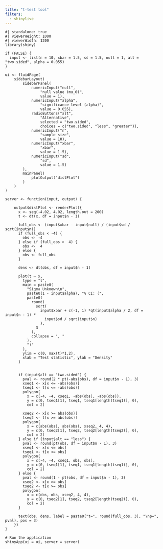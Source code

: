 ```yaml
---
title: "t-test tool"
filters:
  - shinylive
---
```


```shinylive-r
#| standalone: true
#| viewerHeight: 1000
#| viewerWidth: 1200
library(shiny)

if (FALSE) {
  input <- list(n = 10, xbar = 1.5, sd = 1.5, null = 1, alt = "two.sided", alpha = 0.055)
}

ui <- fluidPage(
    sidebarLayout(
        sidebarPanel(
            numericInput("null",
                "null value (mu_0)",
                value = 1),
            numericInput("alpha",
                "significance level (alpha)",
                value = 0.055),
            radioButtons("alt",
                "Alternative",
                selected = "two.sided",
                choices = c("two.sided", "less", "greater")),
            numericInput("n",
                "sample size",
                value = 10),
            numericInput("xbar",
                "xbar",
                value = 1.5),
            numericInput("sd",
                "sd",
                value = 1.5)
        ),
        mainPanel(
            plotOutput("distPlot")
        )
    )
)

server <- function(input, output) {
    
    output$distPlot <- renderPlot({
      x <- seq(-4.02, 4.02, length.out = 200)
      t <- dt(x, df = input$n - 1)

      full_obs <- (input$xbar - input$null) / (input$sd / sqrt(input$n))
      if (full_obs < -4) {
        obs <- -4
      } else if (full_obs >  4) {
        obs <-  4
      } else {
        obs <- full_obs
      }

      dens <- dt(obs, df = input$n - 1)
      
      plot(t ~ x,
        type = "l",
        main = paste0(
          "Sigma Unknown\n",
          paste0(1 - input$alpha), "% CI: (", 
          paste0(
            round(
              sort(
                input$xbar + c(-1, 1) *qt(input$alpha / 2, df = input$n - 1) *
                  input$sd / sqrt(input$n)
                ),
              3
            ),
            collapse = ", "
          ),
          ")"
        ),
        ylim = c(0, max(t)*1.2),
        xlab = "Test statistic", ylab = "Density"
      )
      

      if (input$alt == "two.sided") {
        pval <- round(2 * pt(-abs(obs), df = input$n - 1), 3)
        xseq1 <- x[x <= -abs(obs)]
        tseq1 <- t[x <= -abs(obs)]
        polygon(
          x = c(-4, -4, xseq1, -abs(obs), -abs(obs)),
          y = c(0, tseq1[1], tseq1, tseq1[length(tseq1)], 0),
          col = 2)

        xseq2 <- x[x >= abs(obs)]
        tseq2 <- t[x >= abs(obs)]
        polygon(
          x = c(abs(obs), abs(obs), xseq2, 4, 4),
          y = c(0, tseq2[1], tseq2, tseq2[length(tseq2)], 0),
          col = 2)
      } else if (input$alt == "less") {
        pval <- round(pt(obs, df = input$n - 1), 3)
        xseq1 <- x[x <= obs]
        tseq1 <- t[x <= obs]
        polygon(
          x = c(-4, -4, xseq1, obs, obs),
          y = c(0, tseq1[1], tseq1, tseq1[length(tseq1)], 0),
          col = 2)
      } else {
        pval <- round(1 - pt(obs, df = input$n - 1), 3)
        xseq2 <- x[x >= obs]
        tseq2 <- t[x >= obs]
        polygon(
          x = c(obs, obs, xseq2, 4, 4),
          y = c(0, tseq2[1], tseq2, tseq2[length(tseq2)], 0),
          col = 2)
      }

      text(obs, dens, label = paste0("t=", round(full_obs, 3), "\np=", pval), pos = 3)
    })
}

# Run the application 
shinyApp(ui = ui, server = server)
```


